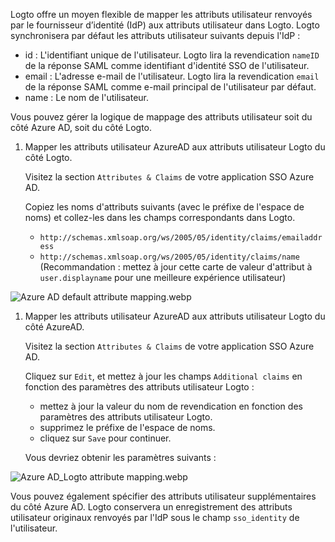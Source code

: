 Logto offre un moyen flexible de mapper les attributs utilisateur renvoyés par le fournisseur d’identité (IdP) aux attributs utilisateur dans Logto. Logto synchronisera par défaut les attributs utilisateur suivants depuis l'IdP :

- id : L'identifiant unique de l'utilisateur. Logto lira la revendication `nameID` de la réponse SAML comme identifiant d'identité SSO de l'utilisateur.
- email : L'adresse e-mail de l'utilisateur. Logto lira la revendication `email` de la réponse SAML comme e-mail principal de l'utilisateur par défaut.
- name : Le nom de l'utilisateur.

Vous pouvez gérer la logique de mappage des attributs utilisateur soit du côté Azure AD, soit du côté Logto.

1. Mapper les attributs utilisateur AzureAD aux attributs utilisateur Logto du côté Logto.

   Visitez la section `Attributes & Claims` de votre application SSO Azure AD.

   Copiez les noms d'attributs suivants (avec le préfixe de l'espace de noms) et collez-les dans les champs correspondants dans Logto.

   - `http://schemas.xmlsoap.org/ws/2005/05/identity/claims/emailaddress`
   - `http://schemas.xmlsoap.org/ws/2005/05/identity/claims/name` (Recommandation : mettez à jour cette carte de valeur d'attribut à `user.displayname` pour une meilleure expérience utilisateur)

![Azure AD default attribute mapping.webp](./assets/azure_ad_default_attribute_mapping.webp)

1. Mapper les attributs utilisateur AzureAD aux attributs utilisateur Logto du côté AzureAD.

   Visitez la section `Attributes & Claims` de votre application SSO Azure AD.

   Cliquez sur `Edit`, et mettez à jour les champs `Additional claims` en fonction des paramètres des attributs utilisateur Logto :

   - mettez à jour la valeur du nom de revendication en fonction des paramètres des attributs utilisateur Logto.
   - supprimez le préfixe de l'espace de noms.
   - cliquez sur `Save` pour continuer.

   Vous devriez obtenir les paramètres suivants :

![Azure AD_Logto attribute mapping.webp](./assets/azure_ad_logto_attribute_mapping.webp)

Vous pouvez également spécifier des attributs utilisateur supplémentaires du côté Azure AD. Logto conservera un enregistrement des attributs utilisateur originaux renvoyés par l'IdP sous le champ `sso_identity` de l'utilisateur.
